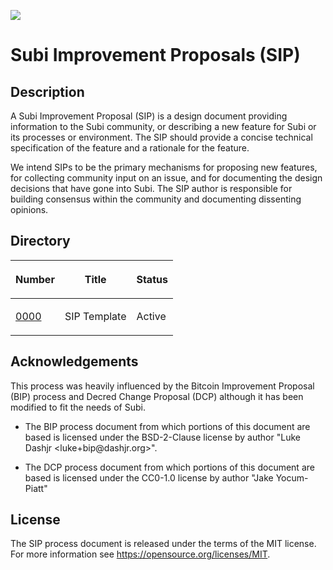 <img src="./subi_logo.png" />

=Subi Improvement Proposals (SIP)=

==Description==
A Subi Improvement Proposal (SIP) is a design document providing information to the Subi community, or describing a new feature for Subi or its processes or environment. The SIP should provide a concise technical specification of the feature and a rationale for the feature.

We intend SIPs to be the primary mechanisms for proposing new features, for collecting community input on an issue, and for documenting the design decisions that have gone into Subi. The SIP author is responsible for building consensus within the community and documenting dissenting opinions.

==Directory==

{|class="wikitable sortable" style="width: auto; text-align: center;"
!Number!!Title!!Status
|-
|[[./SIP-0000/SIP-0000.mediawiki|0000]]||SIP Template||Active
|}

==Acknowledgements==

This process was heavily influenced by the Bitcoin Improvement Proposal (BIP)
process and Decred Change Proposal (DCP) although it has been modified to fit the needs of Subi.  

* The BIP process document from which portions of this document are based is licensed under the BSD-2-Clause license by author "Luke Dashjr &lt;luke+bip@dashjr.org&gt;".

* The DCP process document from which portions of this document are based is licensed under the CC0-1.0 license by author "Jake Yocum-Piatt"

==License==

The SIP process document is released under the terms of the MIT license. For more information see https://opensource.org/licenses/MIT.
